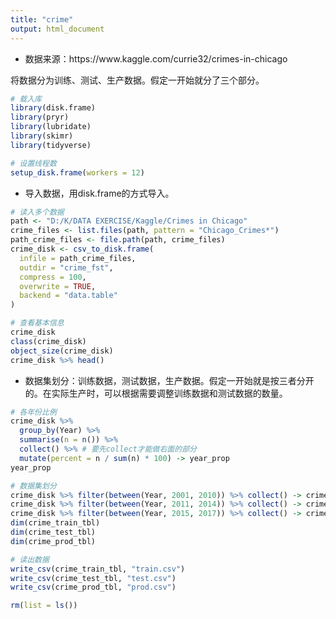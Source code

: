 ---
title: "crime"
output: html_document
---

* 数据来源：https://www.kaggle.com/currie32/crimes-in-chicago

将数据分为训练、测试、生产数据。假定一开始就分了三个部分。

```{r, message=FALSE}
# 载入库
library(disk.frame)
library(pryr)
library(lubridate)
library(skimr)
library(tidyverse)
```


```{r}
# 设置线程数
setup_disk.frame(workers = 12)
```

* 导入数据，用disk.frame的方式导入。

```{r, message=FALSE}
# 读入多个数据
path <- "D:/K/DATA EXERCISE/Kaggle/Crimes in Chicago"
crime_files <- list.files(path, pattern = "Chicago_Crimes*")
path_crime_files <- file.path(path, crime_files)
crime_disk <- csv_to_disk.frame(
  infile = path_crime_files,
  outdir = "crime_fst",
  compress = 100,
  overwrite = TRUE,
  backend = "data.table"
)
```


```{r}
# 查看基本信息
crime_disk
class(crime_disk)
object_size(crime_disk)
crime_disk %>% head()
```

* 数据集划分：训练数据，测试数据，生产数据。假定一开始就是按三者分开的。在实际生产时，可以根据需要调整训练数据和测试数据的数量。

```{r}
# 各年份比例
crime_disk %>% 
  group_by(Year) %>% 
  summarise(n = n()) %>% 
  collect() %>% # 要先collect才能做右面的部分
  mutate(percent = n / sum(n) * 100) -> year_prop
year_prop
```


```{r}
# 数据集划分
crime_disk %>% filter(between(Year, 2001, 2010)) %>% collect() -> crime_train_tbl  # 训练
crime_disk %>% filter(between(Year, 2011, 2014)) %>% collect() -> crime_test_tbl   # 测试
crime_disk %>% filter(between(Year, 2015, 2017)) %>% collect() -> crime_prod_tbl   # 生产
dim(crime_train_tbl)
dim(crime_test_tbl)
dim(crime_prod_tbl)
```


```{r}
# 读出数据
write_csv(crime_train_tbl, "train.csv")
write_csv(crime_test_tbl, "test.csv")
write_csv(crime_prod_tbl, "prod.csv")
```


```{r}
rm(list = ls())
```
